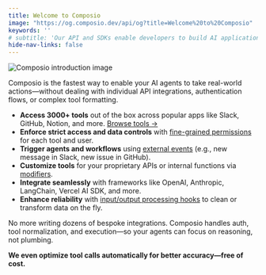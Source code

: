 ```yaml
---
title: Welcome to Composio
image: "https://og.composio.dev/api/og?title=Welcome%20to%20Composio"   # image for socials
keywords: ''
# subtitle: 'Our API and SDKs enable developers to build AI applications and experiences that are a step above the rest.'
hide-nav-links: false
---
```


<Frame>
  <img src="../../../assets/images/hero.png" alt="Composio introduction image" />
</Frame>

Composio is the fastest way to enable your AI agents to take real-world actions—without dealing with individual API integrations, authentication flows, or complex tool formatting.

- **Access 3000+ tools** out of the box across popular apps like Slack, GitHub, Notion, and more. [Browse tools →](/tools/)
- **Enforce strict access and data controls** with [fine-grained permissions](/docs/authenticating-tools) for each tool and user.
- **Trigger agents and workflows** using [external events](/docs/using-triggers) (e.g., new message in Slack, new issue in GitHub).
- **Customize tools** for your proprietary APIs or internal functions via [modifiers](/docs/modifiers/schema-modifiers).
- **Integrate seamlessly** with frameworks like OpenAI, Anthropic, LangChain, Vercel AI SDK, and more.
- **Enhance reliability** with [input/output processing hooks](/docs/modifiers/before-execution) to clean or transform data on the fly.

No more writing dozens of bespoke integrations. Composio handles auth, tool normalization, and execution—so your agents can focus on reasoning, not plumbing.

**We even optimize tool calls automatically for better accuracy—free of cost.**
